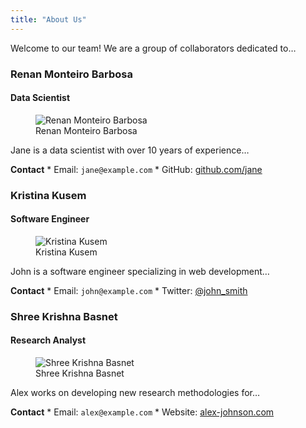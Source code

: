 ```yaml
---
title: "About Us"
---
```


Welcome to our team! We are a group of collaborators dedicated to...

:::{.column-screen-inset}

:::{.grid}

::: {.g-col-12 .g-col-md-6}
### Renan Monteiro Barbosa
#### Data Scientist

![Renan Monteiro Barbosa](images/spongebob-imagination.jpg){.about-image}

Jane is a data scientist with over 10 years of experience...

**Contact**
* Email: `jane@example.com`
* GitHub: [github.com/jane](https://github.com/jane)
:::

::: {.g-col-12 .g-col-md-6}
### Kristina Kusem
#### Software Engineer

![Kristina Kusem](images/spongebob-imagination.jpg){.about-image}

John is a software engineer specializing in web development...

**Contact**
* Email: `john@example.com`
* Twitter: [@john_smith](https://twitter.com/john_smith)
:::

::: {.g-col-12 .g-col-md-6}
### Shree Krishna Basnet
#### Research Analyst

![Shree Krishna Basnet](images/spongebob-imagination.jpg){.about-image}

Alex works on developing new research methodologies for...

**Contact**
* Email: `alex@example.com`
* Website: [alex-johnson.com](https://alex-johnson.com)
:::



:::

:::